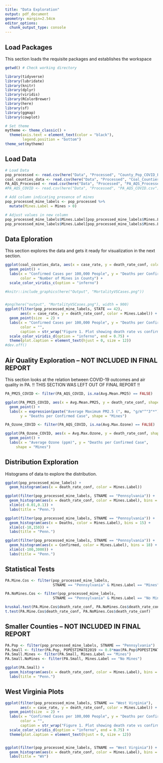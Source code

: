 ```yaml
---
title: "Data Exploration"
output: pdf_document
geometry: margin=2.54cm
editor_options: 
  chunk_output_type: console
---
```


## Load Packages
This section loads the requisite packages and establishes the workspace

```r

getwd() # Check working directory

library(tidyverse)
library(lubridate)
library(knitr)
library(dplyr)
library(viridis)
library(RColorBrewer)
library(here)
library(sf)
library(ggmap)
library(cowplot)

# Set theme
mytheme <- theme_classic() +
  theme(axis.text = element_text(color = "black"), 
        legend.position = "bottom")
theme_set(mytheme)

```

## Load Data

```r
# Load Data
pop_processed <- read.csv(here("Data", "Processed", "County_Pop_COVID_Processed.csv"))
coal_counties_data <- read.csv(here("Data", "Processed", "Coal_Counties_Data.csv"))
PA_AQS_Processed <- read.csv(here("Data", "Processed", "PA_AQS_Processed.csv"))
#PA_AQS_COVID <- read.csv(here("Data", "Processed", "PA_AQS_COVID.csv")) # Not used in final report

# Add column indicating presence of mines
pop_processed_mine_labels <- pop_processed %>%
  mutate(Mines.Label = Mines > 0)

# Adjust values in new column  
pop_processed_mine_labels$Mines.Label[pop_processed_mine_labels$Mines.Label == TRUE] <- "Mines"
pop_processed_mine_labels$Mines.Label[pop_processed_mine_labels$Mines.Label == FALSE] <- "No Mines"

```


## Data Eploration
This section explores the data and gets it ready for visualization in the next section.

```r
ggplot(coal_counties_data, aes(x = case_rate, y = death_rate_conf, color = Mines)) +
  geom_point() +
  labs(x = "Confirmed Cases per 100,000 People", y = "Deaths per Confirmed Case", 
       color = "Number of Mines in County") + 
  scale_color_viridis_c(option = "inferno")
```

```r
#knitr::include_graphics(here("Output", "MortalityVSCases.png"))


#png(here("output", "MortalityVSCases.png"), width = 900)
ggplot(filter(pop_processed_mine_labels, STATE == 42), 
       aes(x = case_rate, y = death_rate_conf, color = Mines.Label)) +
  geom_point(size  = 2) +
  labs(x = "Confirmed Cases per 100,000 People", y = "Deaths per Confirmed Case", 
       color = "", 
       caption = str_wrap("Figure 1. Plot showing death rate vs confirmed COVID-19 case rate for Pennsylvanian counties with and without coal mines.", width = 200)) +
  scale_color_viridis_d(option = "inferno", end = 0.75) +
  theme(plot.caption = element_text(hjust = 0, size = 12))
#dev.off()

```

## Air Quality Exploration -- NOT INCLUDED IN FINAL REPORT
This section looks at the relation between COVID-19 outcomes and air quality in PA.
!! THIS SECTION WAS LEFT OUT OF FINAL REPORT !!
```r
PA_PM25_COVID <- filter(PA_AQS_COVID, is.na(Avg.Mean.PM25) == FALSE)

ggplot(PA_PM25_COVID, aes(x = Avg.Mean.PM25, y = death_rate_conf, shape = Mines > 0)) +
  geom_point() + 
  labs(x = expression(paste("Average Maximum PM2.5 (", mu, "g/m"^"3"*")")),
       y = "Deaths per Confirmed Case", shape = "Mines")

PA_Ozone_COVID <- filter(PA_AQS_COVID, is.na(Avg.Max.Ozone) == FALSE)

ggplot(PA_Ozone_COVID, aes(x = Avg.Max.Ozone, y = death_rate_conf, shape = Mines > 0)) +
  geom_point() + 
  labs(x = "Average Ozone (ppm)", y = "Deaths per Confirmed Case", 
     shape = "Mines")

```


## Distribution Exploration
Histograms of data to explore the distribution.
```r
ggplot(pop_processed_mine_labels) +
  geom_histogram(aes(x = death_rate_conf, color = Mines.Label))

ggplot(filter(pop_processed_mine_labels, STNAME == "Pennsylvania")) +
  geom_histogram(aes(x = death_rate_conf, color = Mines.Label), bins = 18) +
  xlim(c(-0.01,0.1)) +
  labs(title = "Penn.")

ggplot(filter(pop_processed_mine_labels, STNAME == "Pennsylvania")) +
  geom_histogram(aes(x = Deaths, color = Mines.Label), bins = 15) +
  xlim(c(-10,150)) +
  labs(title = "Penn.")

ggplot(filter(pop_processed_mine_labels, STNAME == "Pennsylvania")) +
  geom_histogram(aes(x = Confirmed, color = Mines.Label), bins = 18) +
  xlim(c(-100,3000)) +
  labs(title = "Penn.")

```

## Statistical Tests
```r
PA.Mine.Cos <- filter(pop_processed_mine_labels, 
                      STNAME == "Pennsylvania" & Mines.Label == "Mines")

PA.NoMines.Cos <- filter(pop_processed_mine_labels, 
                      STNAME == "Pennsylvania" & Mines.Label == "No Mines")

kruskal.test(PA.Mine.Cos$death_rate_conf, PA.NoMines.Cos$death_rate_conf)
t.test(PA.Mine.Cos$death_rate_conf, PA.NoMines.Cos$death_rate_conf)
```

## Smaller Counties -- NOT INCLUDED IN FINAL REPORT
```r
PA.Pop <- filter(pop_processed_mine_labels, STNAME == "Pennsylvania")
PA.Small <- filter(PA.Pop, POPESTIMATE2019 <= 0.8*max(PA.Pop$POPESTIMATE2019))
PA.Small.Mines <- filter(PA.Small, Mines.Label == "Mines")
PA.Small.NoMines <- filter(PA.Small, Mines.Label == "No Mines")

ggplot(PA.Small) +
  geom_histogram(aes(x = death_rate_conf, color = Mines.Label), bins = 18) +
  labs(title = "Penn.")

```


## West Virginia Plots
```r
ggplot(filter(pop_processed_mine_labels, STNAME == "West Virginia"), 
       aes(x = case_rate, y = death_rate_conf, color = Mines.Label)) +
  geom_point(size  = 2) +
  labs(x = "Confirmed Cases per 100,000 People", y = "Deaths per Confirmed Case", 
       color = "", 
       caption = str_wrap("Figure 1. Plot showing death rate vs confirmed COVID-19 case rate for WV counties with and without coal mines.", width = 200)) +
  scale_color_viridis_d(option = "inferno", end = 0.75) +
  theme(plot.caption = element_text(hjust = 0, size = 12))


ggplot(filter(pop_processed_mine_labels, STNAME == "West Virginia")) +
  geom_histogram(aes(x = death_rate_conf, color = Mines.Label), bins = 18) +
  labs(title = "WV")

  
```

